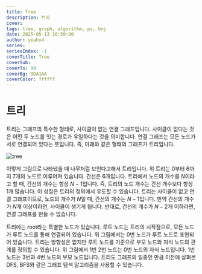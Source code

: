 ```yaml
---
title: Tree
description: 트리
cover:
tags: tree, graph, algorithm, ps, boj
date: 2025-05-13 16:59:00
author: yeahx4
series: 
seriesIndex: -1
coverTitle: Tree
coverSub: 
coverTs: 90
coverBg: 9DA1AA
coverColor: ffffff
---
```


# 트리

트리는 그래프의 특수한 형태로, 사이클이 없는 연결 그래프입니다.
사이클이 없다는 것은 어떤 두 노드를 잇는 경로가 유일하다는 것을 의미합니다.
연결 그래프는 모든 노드가 서로 연결되어 있다는 뜻입니다. 즉, 아래와 같은 형태의 그래프가
트리입니다.

![tree](/img/ps/tree/tree1.png)

이렇게 그림으로 나타냈을 때 나무처럼 보인다고해서 트리입니다. 위 트리는 0부터 6까지 7개의 노드로
이루어져 있습니다. 간선은 6개입니다. 트리에서 노드의 개수를 $N$이라고 할 때, 간선의 개수는 항상
$N-1$입니다. 즉, 트리의 노드 개수는 간선 개수보다 항상 1개 많습니다. 이 성질은 트리의 정의에서
유도할 수 있습니다. 트리는 사이클이 없고 연결 그래프이므로, 노드의 개수가 $N$일 때, 간선의 개수는
$N-1$입니다. 만약 간선의 개수가 $N$개 이상이라면, 사이클이 생기게 됩니다. 반대로, 간선의
개수가 $N-2$개 이하라면, 연결 그래프를 만들 수 없습니다.

트리에는 root라는 특별한 노드가 있습니다. 루트 노드는 트리의 시작점으로, 모든 노드가 루트 노드를
통해 연결되어 있습니다. 위 그림에서는 0번 노드가 루트 노드로 표현되어 있습니다.
트리는 방향성은 없지만 루트 노드를 기준으로 부모 노드와 자식 노드의 관계를 정의할 수 있습니다.
위 그림에서 1번 2번 노드는 0번 노드의 자식 노드입니다. 1번 노드는 3번과 4번 노드의 부모 노드입니다.
트리도 그래프의 일종인 만큼 이전에 살펴본 DFS, BFS와 같은 그래프 탐색 알고리즘을 사용할 수 있습니다.